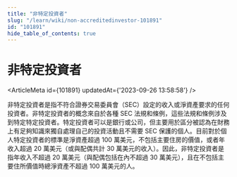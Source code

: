 ```yaml
---
title: "非特定投資者"
slug: "/learn/wiki/non-accreditedinvestor-101891"
id: "101891"
hide_table_of_contents: true
---
```



# 非特定投資者

<ArticleMeta id={101891} updatedAt={'2023-09-26 13:58:58'} />
<div className='border-solid border-b border-t-0 my-4 border-[var(--ifm-color-gray-300)]' />

非特定投資者是指不符合證券交易委員會（SEC）設定的收入或淨資產要求的任何投資者。非特定投資者的概念來自於各種 SEC 法規和條例，這些法規和條例涉及到特定特定投資者。特定投資者可以是銀行或公司，但主要用於區分被認為在財務上有足夠知識來獨自處理自己的投資活動且不需要 SEC 保護的個人。目前對於個人特定投資者的標準是淨資產超過 100 萬美元，不包括主要住房的價值，或者年收入超過 20 萬美元（或與配偶共計 30 萬美元的收入）。因此，非特定投資者是指年收入不超過 20 萬美元（與配偶包括在內不超過 30 萬美元），且在不包括主要住所價值時總淨資產不超過 100 萬美元的人。
